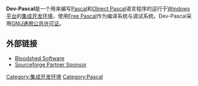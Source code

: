 {{Unreferenced|time=2013-06-28T07:24:09+00:00 }}
{{Infobox_Software |
  name = Dev-Pascal |
  screenshot = <!-- 檔案不存在 [[File:DevPas.jpg|250px]] -->|
  caption = Dev-Pascal Screenshot |
  developer = [[Bloodshed_Software|Bloodshed Software]] |
  latest_release_version = 1.9.2 |
  latest_release_date = 2005年2月22日 |
  operating_system = [[Microsoft_Windows|Microsoft Windows]] |
  genre = [[IDE|IDE]] |
  license = [[GNU通用公共许可证|GPL]] |
  website = [http://www.bloodshed.net www.bloodshed.net] 
}}

'''Dev-Pascal'''是一个用来编写[[Pascal_(编程语言)|Pascal]]和[[Object_Pascal|Object Pascal]]语言程序的运行于[[Windows平台|Windows平台]]的[[集成开发环境|集成开发环境]]，使用[[Free_Pascal|Free Pascal]]作为编译系统与调试系统。Dev-Pascal采用[[GNU通用公共许可证|GNU通用公共许可证]]。

== 外部链接 ==
*[http://www.bloodshed.net Bloodshed Software]{{Wayback|url=http://www.bloodshed.net/ |date=20160320145647 }}
*[http://sourceforge.net/projects/dev-cpp/ Sourceforge Partner Sponsor]{{Wayback|url=http://sourceforge.net/projects/dev-cpp/ |date=20050614233906 }}

[[Category:集成开发环境|Category:集成开发环境]]
[[Category:Pascal|Category:Pascal]]
{{compu-stub}}